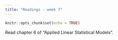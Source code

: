 ```yaml
---
title: "Readings - week 7"
---
```


```r
knitr::opts_chunk$set(echo = TRUE)
```

Read chapter 6 of "Applied Linear Statistical Models".
